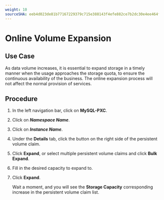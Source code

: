 ```yaml
---
weight: 10
sourceSHA: eeb4d023de81b77167229379c715e388143f4efe882ce7b2dc30e4ee464f730b
---
```


# Online Volume Expansion

## Use Case

As data volume increases, it is essential to expand storage in a timely manner when the usage approaches the storage quota, to ensure the continuous availability of the business. The online expansion process will not affect the normal provision of services.

## Procedure

<Tabs>
<Tab label="Web Console">

1. In the left navigation bar, click on **MySQL-PXC**.

2. Click on ***Namespace Name***.

3. Click on ***Instance Name***.

4. Under the **Details** tab, click the button on the right side of the persistent volume claim.

5. Click **Expand**, or select multiple persistent volume claims and click **Bulk Expand**.

6. Fill in the desired capacity to expand to.

7. Click **Expand**.

   Wait a moment, and you will see the **Storage Capacity** corresponding increase in the persistent volume claim list.

</Tab>
</Tabs>
